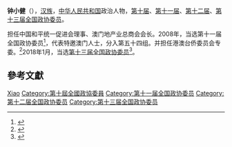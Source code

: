 '''钟小健'''（{{bd|1952年||}}），[[汉族|汉族]]，[[中华人民共和国|中华人民共和国]]政治人物，[[第十届全国政协委员|第十届]]、[[第十一届全国政协委员|第十一届]]、[[第十二届全国政协委员|第十二届]]、[[第十三届全国政协委员|第十三届全国政协委员]]。

担任中国和平统一促进会理事、澳门地产业总商会会长。2008年，当选第十一届全国政协委员<ref>{{cite news|title=第十一届全国政协委员名单|url=http://www.indaa.com.cn/zt/2009qglh/zxzs/200903/t20090303_127573.html|accessdate=2013-04-09|newspaper=新华社北京1月25日电 中国人民政治协商会议第十一届全国委员会委员名单(共2237人，2008年1月25日政协第十届全国委员会常务委员会第二十次会议通过)|date=2008年1月25日|deadurl=yes|archiveurl=https://web.archive.org/web/20130928014403/http://www.indaa.com.cn/zt/2009qglh/zxzs/200903/t20090303_127573.html|archivedate=2013年9月28日}}</ref>，代表特邀澳门人士，分入第五十四组。并担任港澳台侨委员会专委。<ref>{{cite news|title=全国政协信息-钟小健|url=http://www.cppcc.gov.cn/CMS/wylibary/showJcwyxtInfoWylibary.action?tabJcwyxt.guid=11W0020070&wytype=wjwy|accessdate=2013-04-11|newspaper=全国政协委员会}}</ref>2018年1月，当选[[中国人民政治协商会议第十三届全国委员会委员名单|第十三届全国政协委员]]<ref>{{Cite web|url=http://sports.163.com/18/0126/06/D92BRKK400051C89.html|title=中国人民政治协商会议第十三届全国委员会委员名单|accessdate=2018-01-26|last=|work=网易|archive-url=https://web.archive.org/web/20180127143232/http://sports.163.com/18/0126/06/D92BRKK400051C89.html|archive-date=2018-01-27|dead-url=yes}}</ref>。

== 參考文獻 ==
{{reflist}}

{{中国政治人物小作品}}

{{Authority control}}
{{DEFAULTSORT:Zhong锺}}
[[Category:鍾姓|Xiao]]
[[Category:第十屆全國政協委員|Category:第十屆全國政協委員]]
[[Category:第十一届全国政协委员|Category:第十一届全国政协委员]]
[[Category:第十二届全国政协委员|Category:第十二届全国政协委员]]
[[Category:第十三届全国政协委员|Category:第十三届全国政协委员]]